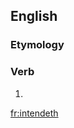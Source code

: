 ==English==

===Etymology===
{{suffix|intend|eth}}

===Verb===
{{en-verb form}}

# {{en-archaic third-person singular of|intend}}

[[fr:intendeth]]